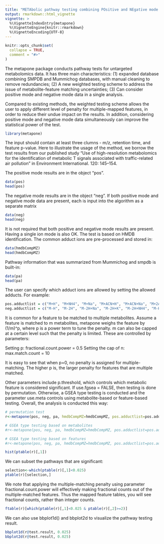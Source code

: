 ```yaml
---
title: "METAbolic pathway testing combining POsitive and NEgative mode data (metapone)"
output: rmarkdown::html_vignette
vignette: >
  %\VignetteIndexEntry{metapone}
  %\VignetteEngine{knitr::rmarkdown}
  %\VignetteEncoding{UTF-8}
---
```


```r
knitr::opts_chunk$set(
  collapse = TRUE,
  comment = "#>"
)
```
The metapone package conducts pathway tests for untargeted metabolomics data. It has three main characteristics: (1) expanded database combining SMPDB and Mummichog databases, with manual cleaning to remove redundancies; (2) A new weighted testing scheme to address the issue of metabolite-feature matching uncertainties; (3) Can consider positive mode and negative mode data in a single analysis.

Compared to existing methods, the weighted testing scheme allows the user to apply different level of penalty for multiple-mapped features, in order to reduce their undue impact on the results. In addition, considering positive mode and negative mode data simultaneously can improve the statistical power of the test.  

```r
library(metapone)
```

The input should contain at least three clumns - m/z, retention time, and feature p-value. Here to illustrate the usage of the method, we borrow the test results from our published study "Use of high-resolution metabolomics for the identification of metabolic T signals associated with traffic-related air pollution" in Environment International. 120: 145–154.

The positive mode results are in the object "pos". 

```r
data(pos)
head(pos)
```

The negative mode results are in the object "neg". If both positive mode and negative mode data are present, each is input into the algorithm as a separate matrix

```r
data(neg)
head(neg)
```

It is not required that both positive and negative mode results are present. Having a single ion mode is also OK. The test is based on HMDB identification. The common adduct ions are pre-processed and stored in:

```r
data(hmdbCompMZ)
head(hmdbCompMZ)
```

Pathway information that was summarized from Mummichog and smpdb is built-in:

```r
data(pa)
head(pa)
```

The user can specify which adduct ions are allowed by setting the allowed adducts. For example:

```r
pos.adductlist = c("M+H", "M+NH4", "M+Na", "M+ACN+H", "M+ACN+Na", "M+2ACN+H", "2M+H", "2M+Na", "2M+ACN+H")
neg.adductlist = c("M-H", "M-2H", "M-2H+Na", "M-2H+K", "M-2H+NH4", "M-H2O-H", "M-H+Cl", "M+Cl", "M+2Cl")
```

It is common for a feature to be matched to multiple metabolites. Assume a feature is matched to m metabolites, metapone weighs the feature by (1/m)^p, where p is a power term to tune the penalty. m can also be capped at a certain level such that the penalty is limited. These are controlled by parameters:

Setting p: fractional.count.power = 0.5
Setting the cap of n: max.match.count = 10

It is easy to see that when p=0, no penalty is assigned for multiple-matching. The higher p is, the larger penalty for features that are multiple matched. 

Other parameters include p.threshold, which controls which metabolic feature is considered significant. If use.fgsea = FALSE, then testing is done by permutation. Otherwise, a GSEA type testing is conducted and the parameter use.meta controls using metabolite-based or feature-based testing. Overall, the analysis is conducted this way:

```r
# permutation test
r<-metapone(pos, neg, pa, hmdbCompMZ=hmdbCompMZ, pos.adductlist=pos.adductlist, neg.adductlist=neg.adductlist, p.threshold=0.05,n.permu=200,fractional.count.power=0.5, max.match.count=10, use.fgsea = FALSE)

# GSEA type testing based on metabolites
#r<-metapone(pos, neg, pa, hmdbCompMZ=hmdbCompMZ, pos.adductlist=pos.adductlist, neg.adductlist=neg.adductlist, p.threshold=0.05,n.permu=100,fractional.count.power=0.5, max.match.count=10, use.fgsea = TRUE, use.meta = TRUE)

# GSEA type testing based on features
#r<-metapone(pos, neg, pa, hmdbCompMZ=hmdbCompMZ, pos.adductlist=pos.adductlist, neg.adductlist=neg.adductlist, p.threshold=0.05,n.permu=100,fractional.count.power=0.5, max.match.count=10, use.fgsea = TRUE, use.meta = FALSE)

hist(ptable(r)[,1])
```

We can subset the pathways that are significant:

```r
selection<-which(ptable(r)[,1]<0.025)
ptable(r)[selection,]
```

We note that applying the multiple-matching penalty using parameter fractional.count.power will effectively making fractional counts out of the multiple-matched features. Thus the mapped feature tables, you will see fractional counts, rather than integer counts. 

```r
ftable(r)[which(ptable(r)[,1]<0.025 & ptable(r)[,2]>=2)]
```

We can also use bbplot1d() and bbplot2d to visualize the pathway testing result.

```r
bbplot1d(r@test.result, 0.025)
bbplot2d(r@test.result, 0.025)
```

